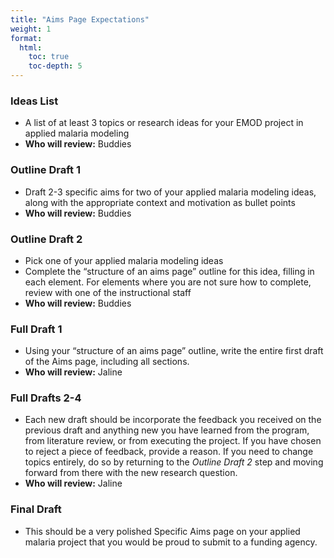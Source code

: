```yaml
---
title: "Aims Page Expectations"
weight: 1
format: 
  html: 
    toc: true
    toc-depth: 5
---
```



### Ideas List

* A list of at least 3 topics or research ideas for your EMOD project in applied malaria modeling  
* **Who will review:** Buddies

### Outline Draft 1

* Draft 2-3 specific aims for two of your applied malaria modeling ideas, along with the appropriate context and motivation as bullet points  
* **Who will review:** Buddies

### Outline Draft 2

* Pick one of your applied malaria modeling ideas
* Complete the "structure of an aims page" outline for this idea, filling in each element. For elements where you are not sure how to complete, review with one of the instructional staff  
* **Who will review:** Buddies

### Full Draft 1

* Using your "structure of an aims page" outline, write the entire first draft of the Aims page, including all sections.  
* **Who will review:** Jaline

### Full Drafts 2-4

* Each new draft should be incorporate the feedback you received on the previous draft and anything new you have learned from the program, from literature review, or from executing the project. If you have chosen to reject a piece of feedback, provide a reason. If you need to change topics entirely, do so by returning to the *Outline Draft 2* step and moving forward from there with the new research question.  
* **Who will review:** Jaline

### Final Draft

* This should be a very polished Specific Aims page on your applied malaria project that you would be proud to submit to a funding agency.
